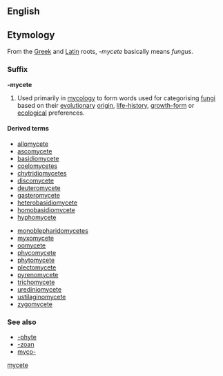 ==English==

==Etymology==
From the [[Greek]] and [[Latin]] roots, ''-mycete'' basically means ''fungus''.

===Suffix===
'''-mycete'''

# {{biology}} Used primarily in [[mycology]] to form words used for categorising [[fungi]] based on their [[evolutionary]] [[origin]], [[life-history]], [[growth-form]] or [[ecological]] preferences.

====Derived terms====
{{rel-top|terms with suffix ''-mycete''}}
* [[allomycete]]
* [[ascomycete]]
* [[basidiomycete]]
* [[coelomycetes]]
* [[chytridiomycetes]]
* [[discomycete]]
* [[deuteromycete]]
* [[gasteromycete]]
* [[heterobasidiomycete]]
* [[homobasidiomycete]]
* [[hyphomycete]]
{{rel-mid}}
* [[monoblepharidomycetes]]
* [[myxomycete]]
* [[oomycete]]
* [[phycomycete]]
* [[phytomycete]]
* [[plectomycete]]
* [[pyrenomycete]]
* [[trichomycete]]
* [[urediniomycete]]
* [[ustilaginomycete]]
* [[zygomycete]]
{{rel-bottom}}

===See also===
* [[-phyte]]
* [[-zoan]]
* [[myco-]]

[[Category:English suffixes|mycete]]